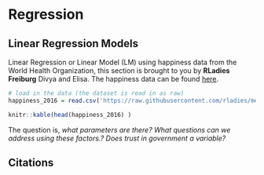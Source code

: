 # Regression

## Linear Regression Models

Linear Regression or Linear Model (LM) using happiness data from the World Health Organization, this section is brought to you by **RLadies Freiburg** Divya and Elisa. The happiness data can be found [here](https://raw.githubusercontent.com/rladies/meetup-presentations_freiburg/master/2019-10-Modelling%201%20-%20LM%2C%20LMM%20and%20plots/Happiness_2016.csv). 

```r
# load in the data (the dataset is read in as raw)
happiness_2016 = read.csv('https://raw.githubusercontent.com/rladies/meetup-presentations_freiburg/master/2019-10-Modelling%201%20-%20LM%2C%20LMM%20and%20plots/Happiness_2016.csv')

knitr::kable(head(happiness_2016) ) 
```



The question is, *what parameters are there? What questions can we address using these factors.?* *Does trust in government a variable?* 

## Citations



